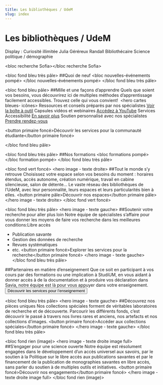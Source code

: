 ```yaml
---
title: Les bibliothèques / UdeM
slug: index
---
```



# Les bibliothèques / UdeM
Display : Curiosité illimitée
Julia Géréreux Randall
Bibliothécaire Science politique / démographie

<bloc recherche Sofia­></bloc recherche Sofia­>

<bloc fond bleu très pâle>
##Quoi de neuf
<bloc nouvelles-événements pompé> </bloc nouvelles-événements pompé> 
</bloc fond bleu très pâle>

<bloc fond bleu pâle>
##Mille et une façons d’apprendre
Quels que soient vos besoins, vous découvrirez ici de multiples méthodes d’apprentissage facilement accessibles. Trouvez celle qui vous convient! 
<hero cartes bleues- icônes>
Ressources et conseils préparés par nos spécialistes
[Voir la boîte à outil](https://libguides.bib.umontreal.ca/c.php?g=739631)
Capsules vidéos et webinaires
[Accédez à YouTube](https://www.youtube.com/@BibliothequesUdeM)
Services Accessibilité
[En savoir plus](bib.umontreal.ca)
Soutien personnalisé avec nos spécialistes
[Prendre rendez-vous](bib.umontreal.ca)

<button primaire foncé>Découvrir les services pour la communauté étudiante</button primaire foncé> 

</bloc fond bleu pâle>

<bloc fond bleu très pâle>
##Nos formations
<bloc formations pompé> </bloc formation pompé> 
</bloc fond bleu très pâle>

<bloc fond vert foncé>
<hero image - texte droite>
##Tout le monde s’y retrouve
Choisissez votre espace selon vos besoins du moment : horaires étendus, accès autonome, création numérique, travail en cabine silencieuse, salon de détente... Le vaste réseau des bibliothèques de l’UdeM, avec leur personnalité, leurs espaces et leurs particularités bien à elles. 
<button primaire pâle>Découvrir nos espaces</button primaire pâle> 
</hero image - texte droite>
</bloc fond vert foncé>


<bloc fond bleu très pâle>
<hero image - texte gauche>
##Soutenir votre recherche pour aller plus loin
Notre équipe de spécialistes s’affaire pour vous donner les moyens de faire vos recherche dans les meilleures conditions:Libre accès
- Publication savante
- Gestion des données de recherche
- Revues systématiques
- etc.
<button primaire foncé>Explorer les services pour la recherche</button primaire foncé> 
</hero image - texte gauche>
</bloc fond bleu très pâle>


<bloc fond bleu moyen>
<hero image - texte droite>
##Partenaires en matière d’enseignement
Que ce soit en participant à vos cours par des formations ou une implication à StudiUM, en vous aidant à donner accès à de la documentation et à produire vos déclaration dans Savia, notre équipe est là pour vous appuyer dans votre enseignement.
<button primaire foncé>Découvrir les services pour l’enseignement</button primaire foncé> 
</hero image - texte droite>
</bloc fond bleu moyen>

<bloc fond bleu très pâle>
<hero image - texte gauche>
##Découvrez nos pièces uniques
Nos collections spéciales forment de véritables laboratoires de recherche et de découverte. Parcourir les différents fonds, c’est découvrir le passé à travers nos livres rares et anciens, nos artefacts et nos collections d’images.
<button primaire foncé>Accéder  aux collections spéciales</button primaire foncé> 
</hero image - texte gauche>
</bloc fond bleu très pâle>


<bloc fond rien (image)>
<hero image - texte droite image full>
##S’engager pour une science ouverte
Notre équipe est résolument engagées dans le développement d’un accès universel aux savoirs, par le soutien à la Politique sur le libre accès aux publications savantes et par le financement de la publication de monographies savantes en libre accès, sans parler du soutien à de multiples outils et initiatives.
<button primaire foncé>Découvrir nos engagements</button primaire foncé> 
</hero image - texte droite image full>
</bloc fond rien (image)>

